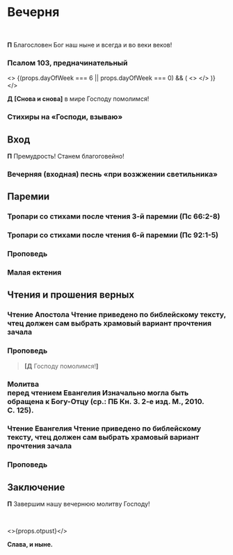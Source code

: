 
<span id="nachalo" />

# Вечерня

<br />

**П** Благословен Бог наш ныне и всегда и во веки веков!

<MdxLoader src="Shared/SlavaTebe" />

<MdxLoader src="Shared/ParaklitChit" />

<MdxLoader src="Shared/ObichnoeNachalo" lang={props.lang} />

### Псалом 103, предначинательный

<MdxLoader src="Shared/Psalm103" />

<MdxLoader src="Vespers/VelikajaEktenia" lang={props.lang} />

<MdxLoader src="Vespers/Prayer1" lang={props.lang} />

<>
    {(props.dayOfWeek === 6 || props.dayOfWeek === 0) && (
        <>
            <MdxLoader src="Vespers/Kafisma" lang={props.lang} />
            <MdxLoader src="Vespers/Prayer2" lang={props.lang} />
            <MdxLoader src="Vespers/Prayer3" lang={props.lang} />
            <MdxLoader src="Vespers/Prayer4" lang={props.lang} />
            <MdxLoader src="Vespers/Prayer5" lang={props.lang} />
            <MdxLoader src="Vespers/Prayer6" lang={props.lang} />
            <MdxLoader src="Vespers/Prayer7" lang={props.lang} />
        </>
    )}
</>

**Д** **[**Снова и снова**]** в мире Господу помолимся!

<MdxLoader src="Vespers/Prayer8" lang={props.lang} />
<MdxLoader src="Vespers/VecherniePsalmi" lang={props.lang} />

### Стихиры на «Господи, взываю»

<StihiriNaGV day={props.day} date={props.date} />
<span id="vhod" />

## Вход

**П** Премудрость! Станем благоговейно!

### Вечерняя (входная) песнь «при возжжении светильника»

<MdxLoader src="Vespers/JasniSvet" lang={props.lang} />

## Паремии

<Prokimens date={props.date} />

<span id="reading" />

<MdxLoader src="Vespers/PremudrostParemiya" lang={props.lang} />

<div>
    <ReadingsForService readingsForService={{ 'Богоявлению': ['Быт. I, 1-13.'] }} />
</div>

<MdxLoader src="Vespers/PremudrostParemiya" lang={props.lang} />

<div>
    <ReadingsForService readingsForService={{ 'Богоявлению': ['Исх. XIV, 15-18, 21-23, 27-29.'] }} />
</div>

<MdxLoader src="Vespers/PremudrostParemiya" lang={props.lang} />

<div>
    <ReadingsForService readingsForService={{ 'Богоявлению': ['Исх. XV, 22-27; XVI, 1.'] }} />
</div>

### Тропари со стихами после чтения 3-й паремии (Пс 66:2-8)

<MdxLoader src="Vespers/TropsWithStihi3Epiphany" />

<MdxLoader src="Vespers/PremudrostParemiya" lang={props.lang} />

<div>
    <ReadingsForService readingsForService={{ 'Богоявлению': ['Нав. III, 7-8, 14-17.'] }} />
</div>

<MdxLoader src="Vespers/PremudrostParemiya" lang={props.lang} />

<div>
    <ReadingsForService readingsForService={{ 'Богоявлению': ['4 Цар. II, 6-14.'] }} />
</div>

<MdxLoader src="Vespers/PremudrostParemiya" lang={props.lang} />

<div>
    <ReadingsForService readingsForService={{ 'Богоявлению': ['4 Цар. V, 9-14.'] }} />
</div>

### Тропари со стихами после чтения 6-й паремии (Пс 92:1-5)

<MdxLoader src="Vespers/TropsWithStihi6Epiphany" />

<MdxLoader src="Vespers/PremudrostParemiya" lang={props.lang} />

<div>
    <ReadingsForService readingsForService={{ 'Богоявлению': ['Ис. I, 16-20.'] }} />
</div>

<MdxLoader src="Vespers/PremudrostParemiya" lang={props.lang} />

<div>
    <ReadingsForService readingsForService={{ 'Богоявлению': ['Быт. XXXII, 1-10.'] }} />
</div>

<MdxLoader src="Vespers/PremudrostParemiya" lang={props.lang} />

<div>
    <ReadingsForService readingsForService={{ 'Богоявлению': ['Исх. II, 5-10.'] }} />
</div>

<MdxLoader src="Vespers/PremudrostParemiya" lang={props.lang} />

<div>
    <ReadingsForService readingsForService={{ 'Богоявлению': ['Суд. VI, 36-40.'] }} />
</div>

<MdxLoader src="Vespers/PremudrostParemiya" lang={props.lang} />

<div>
    <ReadingsForService readingsForService={{ 'Богоявлению': ['3 Цар. XVIII, 30-39.'] }} />
</div>

<MdxLoader src="Vespers/PremudrostParemiya" lang={props.lang} />

<div>
    <ReadingsForService readingsForService={{ 'Богоявлению': ['4 Цар. II, 19-22.'] }} />
</div>

<MdxLoader src="Vespers/PremudrostParemiya" lang={props.lang} />

<div>
    <ReadingsForService readingsForService={{ 'Богоявлению': ['Ис. XLIX, 8-15.'] }} />
</div>

### Проповедь

### Малая ектения

<MdxLoader src="Liturgies/Katekhumen/MalajaEktenia" />

<Trisvatoe date={props.date} />

## Чтения и прошения верных

<Reading day={props.day} date={props.previousDate} />

### Чтение Апостола <Tooltip>Чтение приведено по библейскому тексту, чтец должен сам выбрать храмовый вариант прочтения зачала</Tooltip>

<div>
    <ReadingsForService readingsForService={{ 'Богоявлению': ['1 Кор., 143 зач., IX, 19-27.'] }} />
</div>

<MdxLoader src="Liturgies/Katekhumen/MirTebeApostol" />

### Проповедь

> **[Д** Господу помолимся!**]**

<span id="gospel" />

### Молитва <br />перед чтением Евангелия <Tooltip>Изначально могла быть обращена к Богу-Отцу (ср.: ПБ Кн.&nbsp;3. 2-е изд. М., 2010. С.&nbsp;125).</Tooltip>

<MdxLoader src="Liturgies/Katekhumen/BeforeGospel" />

<VariableSection date={props.date}>
    <Aliluja day={props.day} date={props.previousDate} />
</VariableSection>

<MdxLoader src="Liturgies/Katekhumen/PremBeforeGospel" />

### Чтение Евангелия <Tooltip>Чтение приведено по библейскому тексту, чтец должен сам выбрать храмовый вариант прочтения зачала</Tooltip>

<div>
    <ReadingsForService readingsForService={{ 'Богоявлению': ['Лк., 9 зач., III, 1-18.'] }} />
</div>

<MdxLoader src="Liturgies/Katekhumen/MirTebeBlag" />

### Проповедь

<MdxLoader src="Shared/SugubajaPolnaja" lang={props.lang} />
<MdxLoader src="Vespers/Udostoi" lang={props.lang} />

## Заключение

**П** Завершим нашу вечернюю молитву Господу!

<MdxLoader src="Vespers/Prayer9" lang={props.lang} />
<br />
<MdxLoader src="Vespers/PrayerGlavopriklonnaja" lang={props.lang} />

<>{props.otpust}</>

<Troparions date={props.date} day={props.day} serviceType="Вечерня" />

**Слава, и ныне.**

<Kondacs date={props.date} day={props.day} serviceType="Вечерня" />
